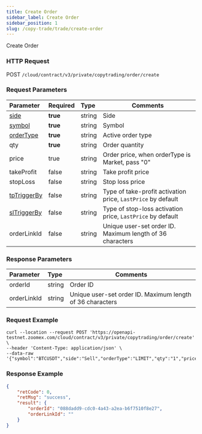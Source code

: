 ```yaml
---
title: Create Order
sidebar_label: Create Order
sidebar_position: 1
slug: /copy-trade/trade/create-order
---
```


Create Order

### HTTP Request

POST `/cloud/contract/v3/private/copytrading/order/create`

### Request Parameters

| Parameter | Required | Type | Comments|
|:----- |:-------|:-----|------ |
|[side](../enum#side) |**true** |string |Side |
|[symbol](../enum#symbol) |**true** |string |Symbol |
|[orderType](../enum#ordertype) |**true** |string |Active order type |
|qty |**true** |string |Order quantity |
|price|true |string |Order price, when orderType is Market, pass "0" |
|takeProfit |false |string |Take profit price |
|stopLoss |false |string |Stop loss price |
|[tpTriggerBy](../enum#triggerby) |false |string |Type of take-profit activation price, `LastPrice` by default |
|[slTriggerBy](../enum#triggerby) |false |string |Type of stop-loss activation price, `LastPrice` by default |
|orderLinkId |false |string |Unique user-set order ID. Maximum length of 36 characters |

### Response Parameters

| Parameter | Type | Comments|
|:----- |:-----|----- |
|orderId |string |Order ID |
|orderLinkId |string |Unique user-set order ID. Maximum length of 36 characters |

### Request Example

``` shell
curl --location --request POST 'https://openapi-testnet.zoomex.com/cloud/contract/v3/private/copytrading/order/create' \
--header 'Content-Type: application/json' \
--data-raw '{"symbol":"BTCUSDT","side":"Sell","orderType":"LIMIT","qty":"1","price":"30350","orderLinkId":"","takeProfit":"29000","stopLoss":"32000","tpTriggerBy":"MarkPrice","slTriggerBy":"IndexPrice","api_key":"XXXXX","timestamp":1689846844096,"recv_window":5000,"sign":"XXXXX"}'
```

### Response Example

``` json
{
    "retCode": 0,
    "retMsg": "success",
    "result": {
        "orderId": "088dadd9-cdc0-4a43-a2ea-b6f7510f8e27",
        "orderLinkId": ""
    }
}
```
